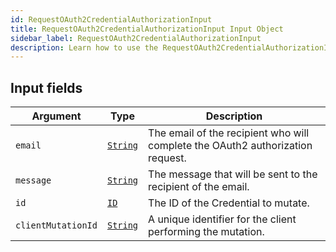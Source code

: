 ```yaml
---
id: RequestOAuth2CredentialAuthorizationInput
title: RequestOAuth2CredentialAuthorizationInput Input Object
sidebar_label: RequestOAuth2CredentialAuthorizationInput
description: Learn how to use the RequestOAuth2CredentialAuthorizationInput Input Object for Builder's API.
---
```


## Input fields

| Argument           | Type                                     | Description                                                                    |
| ------------------ | ---------------------------------------- | ------------------------------------------------------------------------------ |
| `email`            | [`String`](/composer/builder/api/schema/scalar/String.mdx) | The email of the recipient who will complete the OAuth2 authorization request. |
| `message`          | [`String`](/composer/builder/api/schema/scalar/String.mdx) | The message that will be sent to the recipient of the email.                   |
| `id`               | [`ID`](/composer/builder/api/schema/scalar/ID.mdx)         | The ID of the Credential to mutate.                                            |
| `clientMutationId` | [`String`](/composer/builder/api/schema/scalar/String.mdx) | A unique identifier for the client performing the mutation.                    |
